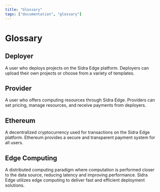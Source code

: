 ```yaml
---
title: "Glossary"
tags: ["documentation", "glossary"]
---
```


# Glossary

## Deployer

A user who deploys projects on the Sidra Edge platform. Deployers can upload their own projects or choose from a variety of templates.

## Provider

A user who offers computing resources through Sidra Edge. Providers can set pricing, manage resources, and receive payments from deployers.

## Ethereum

A decentralized cryptocurrency used for transactions on the Sidra Edge platform. Ethereum provides a secure and transparent payment system for all users.

## Edge Computing

A distributed computing paradigm where computation is performed closer to the data source, reducing latency and improving performance. Sidra Edge utilizes edge computing to deliver fast and efficient deployment solutions.
